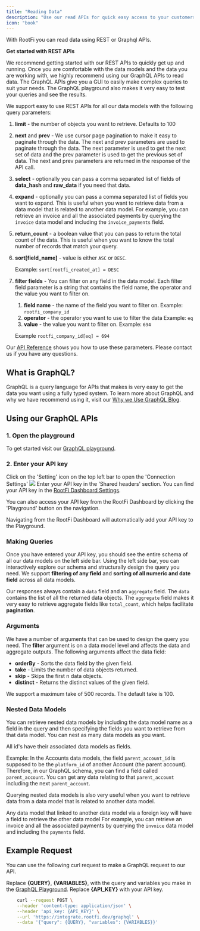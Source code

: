 ```yaml
---
title: "Reading Data"
description: "Use our read APIs for quick easy access to your customers data"
icon: "book"
---
```


With RootFi you can read data using REST or Graphql APIs.

<Note>

**Get started with REST APIs**

We recommend getting started with our REST APIs to quickly get up and running. Once you are comfortable with the data models and the data you are working with, we highly recommend using our GraphQL APIs to read data. The GraphQL APIs give you a GUI to easily make complex queries to suit your needs. The GraphQL playground also makes it very easy to test your queries and see the results.

</Note>

<Tabs>
<Tab title="Rest APIs">

We support easy to use REST APIs for all our data models with the following query parameters:

1. **limit** - the number of objects you want to retrieve. Defaults to 100

2. **next** and **prev** - We use cursor page pagination to make it easy to paginate through the data. The next and prev parameters are used to paginate through the data. The next parameter is used to get the next set of data and the prev parameter is used to get the previous set of data. The next and prev parameters are returned in the response of the API call.

3. **select** - optionally you can pass a comma separated list of fields of **data_hash** and **raw_data** if you need that data.

4. **expand** - optionally you can pass a comma separated list of fields you want to expand. This is useful when you want to retrieve data from a data model that is related to another data model. For example, you can retrieve an invoice and all the associated payments by querying the `invoice` data model and including the `invoice_payments` field.

5. **return_count** - a boolean value that you can pass to return the total count of the data. This is useful when you want to know the total number of records that match your query.

6. **sort[field_name]** - value is either `ASC` or `DESC`.

   Example: `sort[rootfi_created_at] = DESC`

7. **filter fields** - You can filter on any field in the data model. Each filter field parameter is a string that contains the field name, the operator and the value you want to filter on.

   1. **field name** - the name of the field you want to filter on. Example: `rootfi_company_id`
   2. **operator** - the operator you want to use to filter the data Example: `eq`
   3. **value** - the value you want to filter on. Example: `694`

   Example `rootfi_company_id[eq] = 694`

Our [API Reference](/api-reference/v3/accounting/accounts/get-all-accounts) shows you how to use these parameters. Please contact us if you have any questions.

  </Tab>

<Tab title="GraphQL APIs">

## What is GraphQL?

GraphQL is a query language for APIs that makes is very easy to get the data you want using a fully typed system.
To learn more about GraphQL and why we have recommend using it, visit our [Why we Use GraphQL
Blog](https://www.rootfi.dev/post/why-we-use-graphql).

## Using our GraphQL APIs

### 1. Open the playground

To get started visit our [GraphQL playground](https://integrate.rootfi.dev/graphql).

### 2. Enter your API key

Click on the 'Setting' icon on the top left bar to open the 'Connection Settings'
![](/images/graphql_settings.png)
Enter your API key in the 'Shared headers' section. You can find your API key in the [RootFi Dashboard Settings](https://integrate.rootfi.dev/settings).

You can also access your API key from the RootFi Dashboard by clicking the 'Playground' button on the navigation.

<Note>Navigating from the RootFi Dashboard will automatically add your API key to the Playground.</Note>

### Making Queries

Once you have entered your API key, you should see the entire schema of all our data models on the left side bar. Using the left side bar, you can interactively explore our schema and structurally design the query you need. We support **filtering of any field** and **sorting of all numeric and date field** across all data models.

Our responses always contain a `data` field and an `aggregate` field. The `data` contains the list of all the returned data objects. The `aggregate` field makes it very easy to retrieve aggregate fields like `total_count`, which helps facilitate **pagination**.

### Arguments

We have a number of arguments that can be used to design the query you need.
The **filter** argument is on a data model level and affects the data and aggregate outputs.
The following arguments affect the data field:

- **orderBy** - Sorts the data field by the given field.
- **take** - Limits the number of data objects returned.
- **skip** - Skips the first n data objects.
- **distinct** - Returns the distinct values of the given field.

<Note>We support a maximum take of 500 records. The default take is 100.</Note>

### Nested Data Models

You can retrieve nested data models by including the data model name as a field in the query and then specifying the fields you want to retrieve from that data model. You can nest as many data models as you want.

<Note>All id's have their associated data models as fields.</Note>

Example: In the Accounts data models, the field `parent_account_id` is supposed to be the `platform_id` of another Account (the parent account). Therefore, in our GraphQL schema, you can find a field called `parent_account`. You can get any data relating to that `parent_account` including the next `parent_account`.

Querying nested data models is also very useful when you want to retrieve data from a data model that is related to another data model.

<Note>Any data model that linked to another data model via a foreign key will have a field to retrieve the other data model</Note>
For example, you can retrieve an invoice and all the associated payments by querying the `invoice` data model and including the `payments` field.

## Example Request

You can use the following curl request to make a GraphQL request to our API.

Replace **\{QUERY}**, **\{VARIABLES}**, with the query and variables you make in the [GraphQL Playground](https://integrate.rootfi.dev/graphql).
Replace **\{API_KEY}** with your API key.

```bash Request
    curl --request POST \
    --header 'content-type: application/json' \
    --header 'api_key: {API_KEY}' \
    --url 'https://integrate.rootfi.dev/graphql' \
    --data '{"query": {QUERY}, "variables": {VARIABLES}}'
```

</Tab>
</Tabs>
